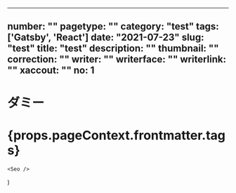 
---
number: ""
pagetype: ""
category: "test"
tags: ['Gatsby', 'React']
date: "2021-07-23"
slug: "test"
title: "test"
description: ""
thumbnail: ""
correction: ""
writer: ""
writerface: ""
writerlink: ""
xaccout: ""
no: 1
---



# ダミー
<h1>{props.pageContext.frontmatter.tags}</h1>

    <Seo />
)